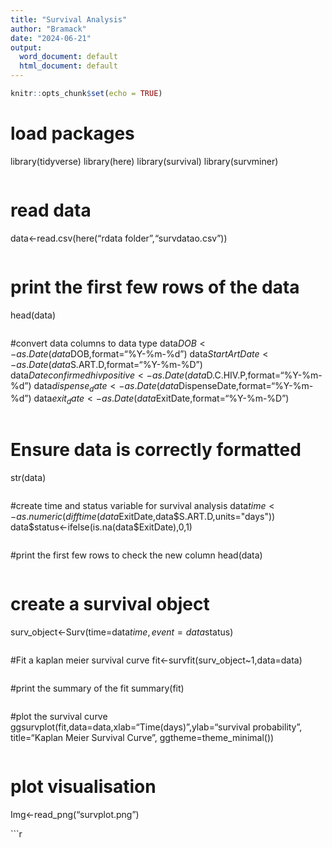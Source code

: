 ```yaml
---
title: "Survival Analysis"
author: "Bramack"
date: "2024-06-21"
output:
  word_document: default
  html_document: default
---
```


```r
knitr::opts_chunk$set(echo = TRUE)
```
# load packages
library(tidyverse)
library(here)
library(survival)
library(survminer)
```r
```
# read data

data<-read.csv(here("rdata folder","survdatao.csv"))
```r
```
# print the first few rows of the data

head(data)
```r
```

#convert data columns to data type
data$DOB<-as.Date(data$DOB,format="%Y-%m-%d")
data$StartArtDate<-as.Date(data$S.ART.D,format="%Y-%m-%D")
data$Dateconfirmedhivpositive<-as.Date(data$D.C.HIV.P,format="%Y-%m-%d")
data$dispense_date<-as.Date(data$DispenseDate,format="%Y-%m-%d")
data$exit_date<-as.Date(data$ExitDate,format="%Y-%m-%D")
```r
```

# Ensure data is correctly formatted
str(data)
```r
```
#create time and status variable for survival analysis
data$time<-as.numeric(difftime(data$ExitDate,data$S.ART.D,units="days"))
data$status<-ifelse(is.na(data$ExitDate),0,1)

```r
```

#print the first few rows to check the new column
head(data)
```r
```

# create a survival object
surv_object<-Surv(time=data$time,event=data$status)

```r
```

#Fit a kaplan meier survival curve
fit<-survfit(surv_object~1,data=data)
```r
```
#print the summary of the fit
summary(fit)

```r
```
#plot the survival curve
ggsurvplot(fit,data=data,xlab="Time(days)",ylab="survival probability",
           title="Kaplan Meier Survival Curve",
           ggtheme=theme_minimal())

```r
```
# plot visualisation
Img<-read_png("survplot.png")

```r
